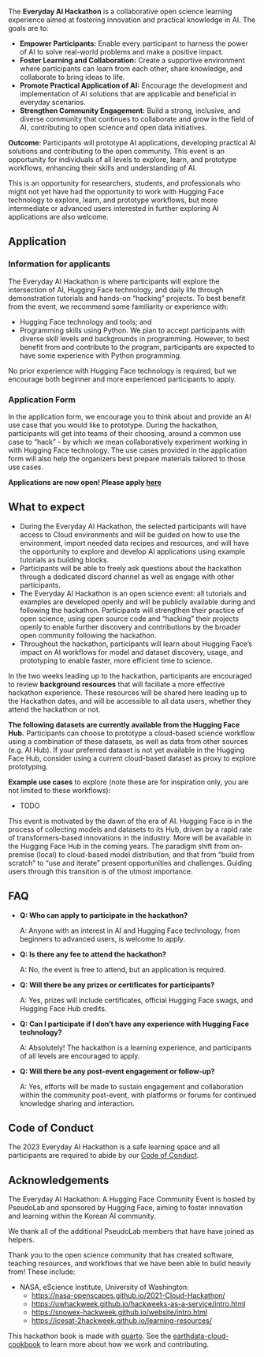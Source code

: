 The **Everyday AI Hackathon** is a collaborative open science learning experience aimed at fostering innovation and practical knowledge in AI. The goals are to:

- **Empower Participants:** Enable every participant to harness the power of AI to solve real-world problems and make a positive impact.
- **Foster Learning and Collaboration:** Create a supportive environment where participants can learn from each other, share knowledge, and collaborate to bring ideas to life.
- **Promote Practical Application of AI:** Encourage the development and implementation of AI solutions that are applicable and beneficial in everyday scenarios.
- **Strengthen Community Engagement:** Build a strong, inclusive, and diverse community that continues to collaborate and grow in the field of AI, contributing to open science and open data initiatives.

**Outcome**: Participants will prototype AI applications, developing practical AI solutions and contributing to the open community. This event is an opportunity for individuals of all levels to explore, learn, and prototype workflows, enhancing their skills and understanding of AI.

This is an opportunity for researchers, students, and professionals who might not yet have had the opportunity to work with Hugging Face technology to explore, learn, and prototype workflows, but more intermediate or advanced users interested in further exploring AI applications are also welcome.

## Application

### Information for applicants

The Everyday AI Hackathon is where participants will explore the intersection of AI, Hugging Face technology, and daily life through demonstration tutorials and hands-on “hacking” projects. To best benefit from the event, we recommend some familiarity or experience with:

- Hugging Face technology and tools; and
- Programming skills using Python. We plan to accept participants with diverse skill levels and backgrounds in programming. However, to best benefit from and contribute to the program, participants are expected to have some experience with Python programming.

No prior experience with Hugging Face technology is required, but we encourage both beginner and more experienced participants to apply.

### Application Form

In the application form, we encourage you to think about and provide an AI use case that you would like to prototype. During the hackathon, participants will get into teams of their choosing, around a common use case to “hack” - by which we mean collaboratively experiment working in with Hugging Face technology. The use cases provided in the application form will also help the organizers best prepare materials tailored to those use cases.

**Applications are now open! Please apply [here]()**

## What to expect

* During the Everyday AI Hackathon, the selected participants will have access to Cloud environments and will be guided on how to use the environment, import needed data recipes and resources, and will have the opportunity to explore and develop AI applications using example tutorials as building blocks.
* Participants will be able to freely ask questions about the hackathon through a dedicated discord channel as well as engage with other participants.
* The Everyday AI Hackathon is an open science event: all tutorials and examples are developed openly and will be publicly available during and following the hackathon. Participants will strengthen their practice of open science, using open source code and “hacking” their projects openly to enable further discovery and contributions by the broader open community following the hackathon.
* Throughout the hackathon, participants will learn about Hugging Face's impact on AI workflows for model and dataset discovery, usage, and prototyping to enable faster, more efficient time to science.

In the two weeks leading up to the hackathon, participants are encouraged to review **background resources** that will faciliate a more effective hackathon experience. These resources will be shared here leading up to the Hackathon dates, and will be accessible to all data users, whether they attend the hackathon or not.

**The following datasets are currently available from the Hugging Face Hub.** Participants can choose to prototype a cloud-based science workflow using a combination of these datasets, as well as data from other sources (e.g. AI Hub). If your preferred dataset is not yet available in the Hugging Face Hub, consider using a current cloud-based dataset as proxy to explore prototyping.

**Example use cases** to explore (note these are for inspiration only, you are not limited to these workflows):


* TODO

This event is motivated by the dawn of the era of AI. Hugging Face is in the process of collecting models and datasets to its Hub, driven by a rapid rate of transformers-based innovations in the industry. More will be available in the Hugging Face Hub in the coming years. The paradigm shift from on-premise (local) to cloud-based model distribution, and that from “build from scratch” to “use and iterate” present opportunities and challenges. Guiding users through this transition is of the utmost importance.

## FAQ

- **Q: Who can apply to participate in the hackathon?**

  A: Anyone with an interest in AI and Hugging Face technology, from beginners to advanced users, is welcome to apply.

- **Q: Is there any fee to attend the hackathon?**

  A: No, the event is free to attend, but an application is required.

- **Q: Will there be any prizes or certificates for participants?**

  A: Yes, prizes will include certificates, official Hugging Face swags, and Hugging Face Hub credits.

- **Q: Can I participate if I don’t have any experience with Hugging Face technology?**

  A: Absolutely! The hackathon is a learning experience, and participants of all levels are encouraged to apply.

- **Q: Will there be any post-event engagement or follow-up?**

  A: Yes, efforts will be made to sustain engagement and collaboration within the community post-event, with platforms or forums for continued knowledge sharing and interaction.

## Code of Conduct

The 2023 Everyday AI Hackathon is a safe learning space and all participants are required to abide by our [Code of Conduct](https://pseudo-lab.github.io/code-of-conduct).

## Acknowledgements

The Everyday AI Hackathon: A Hugging Face Community Event is hosted by PseudoLab and sponsored by Hugging Face, aiming to foster innovation and learning within the Korean AI community.

We thank all of the additional PseudoLab members that have have joined as helpers.

Thank you to the open science community that has created software, teaching resources, and workflows that we have been able to build heavily from! These include:

- NASA, eScience Institute, University of Washington:
  - <https://nasa-openscapes.github.io/2021-Cloud-Hackathon/>
  - <https://uwhackweek.github.io/hackweeks-as-a-service/intro.html>
  - <https://snowex-hackweek.github.io/website/intro.html>
  - <https://icesat-2hackweek.github.io/learning-resources/>

This hackathon book is made with [quarto](https://quarto.org). See the [earthdata-cloud-cookbook](https://nasa-openscapes.github.io/earthdata-cloud-cookbook/contributing/) to learn more about how we work and contributing.
